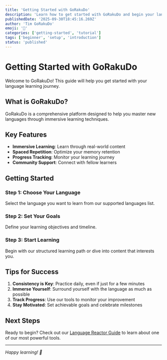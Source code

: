 ```yaml
---
title: 'Getting Started with GoRakuDo'
description: 'Learn how to get started with GoRakuDo and begin your language learning journey.'
publishedDate: '2025-09-30T18:45:16.269Z'
author: 'Tim GoRakuDo'
emoji: '🚀'
categories: ['getting-started', 'tutorial']
tags: ['beginner', 'setup', 'introduction']
status: 'published'
---
```


# Getting Started with GoRakuDo

Welcome to GoRakuDo! This guide will help you get started with your language learning journey.

## What is GoRakuDo?

GoRakuDo is a comprehensive platform designed to help you master new languages through immersive learning techniques.

## Key Features

- **Immersive Learning**: Learn through real-world content
- **Spaced Repetition**: Optimize your memory retention
- **Progress Tracking**: Monitor your learning journey
- **Community Support**: Connect with fellow learners

## Getting Started

### Step 1: Choose Your Language

Select the language you want to learn from our supported languages list.

### Step 2: Set Your Goals

Define your learning objectives and timeline.

### Step 3: Start Learning

Begin with our structured learning path or dive into content that interests you.

## Tips for Success

1. **Consistency is Key**: Practice daily, even if just for a few minutes
2. **Immerse Yourself**: Surround yourself with the language as much as possible
3. **Track Progress**: Use our tools to monitor your improvement
4. **Stay Motivated**: Set achievable goals and celebrate milestones

## Next Steps

Ready to begin? Check out our [Language Reactor Guide](/docs/language-reactor-guide) to learn about one of our most powerful tools.

---

_Happy learning! 🎉_
